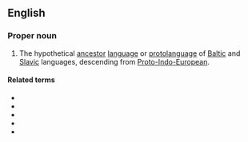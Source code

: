 ==English==
{{wikipedia}}

===Proper noun===
{{en-proper noun|head=[[proto-|Proto-]][[Baltic|Balto]]-[[Slavic]]}}

# {{label|en|linguistics}} The hypothetical [[ancestor]] [[language]] or [[protolanguage]] of [[Baltic]] and [[Slavic]] languages, descending from [[Proto-Indo-European]].

====Related terms====
* {{l|en|Balto-Slavic}}
* {{l|en|Proto-Baltic}}
* {{l|en|Baltic}}
* {{l|en|Proto-Slavic}}
* {{l|en|Slavic}}